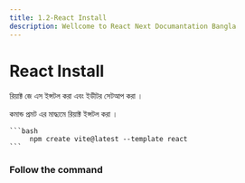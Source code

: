 ```yaml
---
title: 1.2-React Install
description: Wellcome to React Next Documantation Bangla
---
```



## <h1 className="bg-gradient-to-r from-blue-500 to-gray-100 inline-block text-transparent bg-clip-text text-5xl"> React Install </h1>

<Steps>
<Step>

রিয়াক্ট জে এস ইন্সটল করা এবং ইডীটর সেটআপ করা ।

</Step>
 
<Step>
কমান্ড প্রমট এর মাদ্ধ্যমে রিয়াক্ট ইন্সটল করা ।

    ```bash
         npm create vite@latest --template react
    ```

</Step>
</Steps>

### Follow the command
